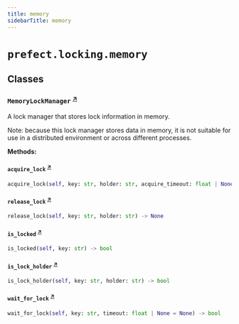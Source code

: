 ```yaml
---
title: memory
sidebarTitle: memory
---
```


# `prefect.locking.memory`

## Classes

### `MemoryLockManager` <sup><a href="https://github.com/PrefectHQ/prefect/blob/main/src/prefect/locking/memory.py#L27" target="_blank">↗</a></sup>


A lock manager that stores lock information in memory.

Note: because this lock manager stores data in memory, it is not suitable for
use in a distributed environment or across different processes.


**Methods:**

#### `acquire_lock` <sup><a href="https://github.com/PrefectHQ/prefect/blob/main/src/prefect/locking/memory.py#L64" target="_blank">↗</a></sup>

```python
acquire_lock(self, key: str, holder: str, acquire_timeout: float | None = None, hold_timeout: float | None = None) -> bool
```

#### `release_lock` <sup><a href="https://github.com/PrefectHQ/prefect/blob/main/src/prefect/locking/memory.py#L172" target="_blank">↗</a></sup>

```python
release_lock(self, key: str, holder: str) -> None
```

#### `is_locked` <sup><a href="https://github.com/PrefectHQ/prefect/blob/main/src/prefect/locking/memory.py#L186" target="_blank">↗</a></sup>

```python
is_locked(self, key: str) -> bool
```

#### `is_lock_holder` <sup><a href="https://github.com/PrefectHQ/prefect/blob/main/src/prefect/locking/memory.py#L189" target="_blank">↗</a></sup>

```python
is_lock_holder(self, key: str, holder: str) -> bool
```

#### `wait_for_lock` <sup><a href="https://github.com/PrefectHQ/prefect/blob/main/src/prefect/locking/memory.py#L197" target="_blank">↗</a></sup>

```python
wait_for_lock(self, key: str, timeout: float | None = None) -> bool
```

